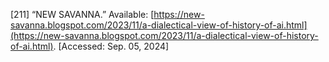\[211\]	“NEW SAVANNA.” Available: [https://new-savanna.blogspot.com/2023/11/a-dialectical-view-of-history-of-ai.html](https://new-savanna.blogspot.com/2023/11/a-dialectical-view-of-history-of-ai.html). \[Accessed: Sep. 05, 2024\]